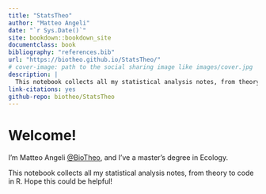 ```yaml
--- 
title: "StatsTheo"
author: "Matteo Angeli"
date: "`r Sys.Date()`"
site: bookdown::bookdown_site
documentclass: book
bibliography: "references.bib"    
url: "https://biotheo.github.io/StatsTheo/"
# cover-image: path to the social sharing image like images/cover.jpg
description: |
  This notebook collects all my statistical analysis notes, from theory to code in R.
link-citations: yes
github-repo: biotheo/StatsTheo
---
```


# Welcome!

I'm Matteo Angeli [@BioTheo](https://biotheo.github.io/), and I've a master's degree in Ecology.

This notebook collects all my statistical analysis notes, from theory to code in R. Hope this could be helpful!

